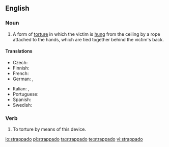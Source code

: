 ==English==
{{wikipedia}}

===Noun===
{{en-noun|~|strappados|strappadoes}}

# A form of [[torture]] in which the victim is [[hung]] from the ceiling by a rope attached to the hands, which are tied together behind the victim's back.

====Translations====
{{trans-top|form of torture}}
* Czech: {{t|cs|estrapáda}}
* Finnish: {{t|fi|strappado}}
* French: {{t+|fr|estrapade|f}}
* German: {{t|de|Strappado}}, {{t+|de|Pendel}}
{{trans-mid}}
* Italian: {{t|it|strappata|f}}, {{t|it|tratti di fune}}
* Portuguese: {{t|pt|estrapada|f}}
* Spanish: {{t+|es|garrucha|f}}
* Swedish: {{t|sv|strappado}}
{{trans-bottom}}

===Verb===
{{en-verb}}

# {{context|transitive|lang=en}} To torture by means of this device.

[[io:strappado]]
[[pl:strappado]]
[[ta:strappado]]
[[te:strappado]]
[[vi:strappado]]